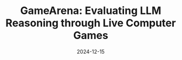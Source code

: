 ---
title: "GameArena: Evaluating LLM Reasoning through Live Computer Games"
date: '2024-12-15'
tags: ['PREPRINT']
draft: false
authors: ["Lanxiang Hu*", "Qiyu Li*", "Anze Xie*", "Nan Jiang", "Ion Stoica", "Haojian Jin", "Hao Zhang"]
canonicalUrl: https://arxiv.org/pdf/2412.06394
---